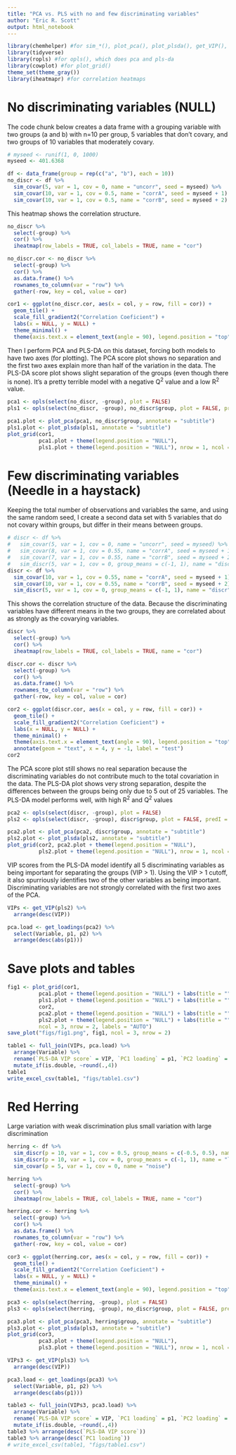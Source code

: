 ```yaml
---
title: "PCA vs. PLS with no and few discriminating variables"
author: "Eric R. Scott"
output: html_notebook
---
```

```r
library(chemhelper) #for sim_*(), plot_pca(), plot_plsda(), get_VIP(), and get_loadings()
library(tidyverse)
library(ropls) #for opls(), which does pca and pls-da
library(cowplot) #for plot_grid()
theme_set(theme_gray())
library(iheatmapr) #for correlation heatmaps
```

# No discriminating variables (NULL)

The code chunk below creates a data frame with a grouping variable with two groups (a and b) with n=10 per group, 5 variables that don't covary, and two groups of 10 variables that moderately covary.

```r
# myseed <- runif(1, 0, 1000)
myseed <- 401.6368

df <- data_frame(group = rep(c("a", "b"), each = 10))
no_discr <- df %>%
  sim_covar(5, var = 1, cov = 0, name = "uncorr", seed = myseed) %>% 
  sim_covar(10, var = 1, cov = 0.5, name = "corrA", seed = myseed + 1) %>% 
  sim_covar(10, var = 1, cov = 0.5, name = "corrB", seed = myseed + 2)
```

This heatmap shows the correlation structure.

```r
no_discr %>% 
  select(-group) %>% 
  cor() %>% 
  iheatmap(row_labels = TRUE, col_labels = TRUE, name = "cor")
```
```r
no_discr.cor <- no_discr %>% 
  select(-group) %>% 
  cor() %>%
  as.data.frame() %>% 
  rownames_to_column(var = "row") %>% 
  gather(-row, key = col, value = cor)

cor1 <- ggplot(no_discr.cor, aes(x = col, y = row, fill = cor)) +
  geom_tile() +
  scale_fill_gradient2("Correlation Coeficient") +
  labs(x = NULL, y = NULL) +
  theme_minimal() +
  theme(axis.text.x = element_text(angle = 90), legend.position = "top")
```

Then I perform PCA and PLS-DA on this dataset, forcing both models to have two axes (for plotting).  The PCA score plot shows no separation and the first two axes explain more than half of the variation in the data.  The PLS-DA score plot shows slight separation of the groups (even though there is none).  It's a pretty terrible model with a negative Q^2^ value and a low R^2^ value.

```r
pca1 <- opls(select(no_discr, -group), plot = FALSE)
pls1 <- opls(select(no_discr, -group), no_discr$group, plot = FALSE, predI = 2, permI = 500)
```

```r
pca1.plot <- plot_pca(pca1, no_discr$group, annotate = "subtitle")
pls1.plot <- plot_plsda(pls1, annotate = "subtitle")
plot_grid(cor1,
          pca1.plot + theme(legend.position = "NULL"),
          pls1.plot + theme(legend.position = "NULL"), nrow = 1, ncol = 3)
```

# Few discriminating variables (Needle in a haystack)

Keeping the total number of observations and variables the same, and using the same random seed, I create a second data set with 5 variables that do not covary within groups, but differ in their means between groups.

```r
# discr <- df %>% 
#   sim_covar(5, var = 1, cov = 0, name = "uncorr", seed = myseed) %>% 
#   sim_covar(8, var = 1, cov = 0.55, name = "corrA", seed = myseed + 1) %>% 
#   sim_covar(7, var = 1, cov = 0.55, name = "corrB", seed = myseed + 2) %>% 
#   sim_discr(5, var = 1, cov = 0, group_means = c(-1, 1), name = "discr", seed = myseed + 3)
discr <- df %>% 
  sim_covar(10, var = 1, cov = 0.55, name = "corrA", seed = myseed + 1) %>% 
  sim_covar(10, var = 1, cov = 0.55, name = "corrB", seed = myseed + 2) %>% 
  sim_discr(5, var = 1, cov = 0, group_means = c(-1, 1), name = "discr", seed = myseed + 3)
```

This shows the correlation structure of the data.  Because the discriminating variables have different means in the two groups, they are correlated about as strongly as the covarying variables.

```r
discr %>% 
  select(-group) %>% 
  cor() %>% 
  iheatmap(row_labels = TRUE, col_labels = TRUE, name = "cor")
```
```r
discr.cor <- discr %>% 
  select(-group) %>% 
  cor() %>%
  as.data.frame() %>% 
  rownames_to_column(var = "row") %>% 
  gather(-row, key = col, value = cor)

cor2 <- ggplot(discr.cor, aes(x = col, y = row, fill = cor)) +
  geom_tile() +
  scale_fill_gradient2("Correlation Coeficient") +
  labs(x = NULL, y = NULL) +
  theme_minimal() +
  theme(axis.text.x = element_text(angle = 90), legend.position = "top") +
  annotate(geom = "text", x = 4, y = -1, label = "test")
cor2
```
The PCA score plot still shows no real separation because the discriminating variables do not contribute much to the total covariation in the data.  The PLS-DA plot shows very strong separation, despite the differences between the groups being only due to 5 out of 25 variables.  The PLS-DA model performs well, with high R^2^ and Q^2^ values

```r
pca2 <- opls(select(discr, -group), plot = FALSE)
pls2 <- opls(select(discr, -group), discr$group, plot = FALSE, predI = 2, permI = 500)
```

```r
pca2.plot <- plot_pca(pca2, discr$group, annotate = "subtitle")
pls2.plot <- plot_plsda(pls2, annotate = "subtitle")
plot_grid(cor2, pca2.plot + theme(legend.position = "NULL"),
          pls2.plot + theme(legend.position = "NULL"), nrow = 1, ncol = 3)
```

VIP scores from the PLS-DA model identify all 5 discriminating variables as being important for separating the groups (VIP > 1).  Using the VIP > 1 cutoff, it also spurriously identifies two of the other variables as being important.  Discriminating variables are not strongly correlated with the first two axes of the PCA.

```r
VIPs <- get_VIP(pls2) %>%
  arrange(desc(VIP))

pca.load <- get_loadings(pca2) %>%
  select(Variable, p1, p2) %>%
  arrange(desc(abs(p1)))
```

# Save plots and tables

```r
fig1 <- plot_grid(cor1,
          pca1.plot + theme(legend.position = "NULL") + labs(title = ""),
          pls1.plot + theme(legend.position = "NULL") + labs(title = ""),
          cor2,
          pca2.plot + theme(legend.position = "NULL") + labs(title = ""),
          pls2.plot + theme(legend.position = "NULL") + labs(title = ""),
          ncol = 3, nrow = 2, labels = "AUTO")
save_plot("figs/fig1.png", fig1, ncol = 3, nrow = 2)
```

```r
table1 <- full_join(VIPs, pca.load) %>%
  arrange(Variable) %>% 
  rename(`PLS-DA VIP score` = VIP, `PC1 loading` = p1, `PC2 loading` = p2) %>% 
  mutate_if(is.double, ~round(.,4))
table1
write_excel_csv(table1, "figs/table1.csv")
```

# Red Herring
Large variation with weak discrimination plus small variation with large discrimination

```r
herring <- df %>% 
  sim_discr(p = 10, var = 1, cov = 0.5, group_means = c(-0.5, 0.5), name = "highvar") %>% 
  sim_discr(p = 10, var = 1, cov = 0, group_means = c(-1, 1), name = "lowvar") %>% 
  sim_covar(p = 5, var = 1, cov = 0, name = "noise")
```

```r
herring %>% 
  select(-group) %>% 
  cor() %>% 
  iheatmap(row_labels = TRUE, col_labels = TRUE, name = "cor")
```
```r
herring.cor <- herring %>% 
  select(-group) %>% 
  cor() %>%
  as.data.frame() %>% 
  rownames_to_column(var = "row") %>% 
  gather(-row, key = col, value = cor)

cor3 <- ggplot(herring.cor, aes(x = col, y = row, fill = cor)) +
  geom_tile() +
  scale_fill_gradient2("Correlation Coeficient") +
  labs(x = NULL, y = NULL) +
  theme_minimal() +
  theme(axis.text.x = element_text(angle = 90), legend.position = "top")
```


```r
pca3 <- opls(select(herring, -group), plot = FALSE)
pls3 <- opls(select(herring, -group), no_discr$group, plot = FALSE, predI = 2, permI = 500)
```
```r
pca3.plot <- plot_pca(pca3, herring$group, annotate = "subtitle")
pls3.plot <- plot_plsda(pls3, annotate = "subtitle")
plot_grid(cor3,
          pca3.plot + theme(legend.position = "NULL"),
          pls3.plot + theme(legend.position = "NULL"), nrow = 1, ncol = 3)
```

```r
VIPs3 <- get_VIP(pls3) %>%
  arrange(desc(VIP))

pca3.load <- get_loadings(pca3) %>%
  select(Variable, p1, p2) %>%
  arrange(desc(abs(p1)))

table3 <- full_join(VIPs3, pca3.load) %>%
  arrange(Variable) %>% 
  rename(`PLS-DA VIP score` = VIP, `PC1 loading` = p1, `PC2 loading` = p2) %>% 
  mutate_if(is.double, ~round(.,4))
table3 %>% arrange(desc(`PLS-DA VIP score`))
table3 %>% arrange(desc(`PC1 loading`))
# write_excel_csv(table1, "figs/table1.csv")

```

